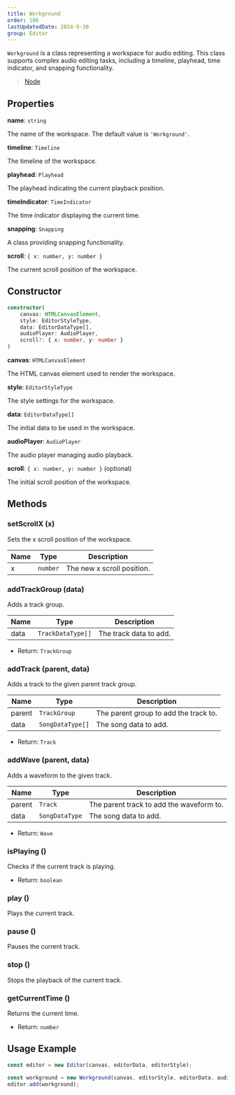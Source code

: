 ```yaml
---
title: Workground
order: 106
lastUpdatedDate: 2024-9-30
group: Editor
---
```


`Workground` is a class representing a workspace for audio editing.
This class supports complex audio editing tasks, including a timeline, playhead, time indicator, and snapping functionality.

> [Node](/docs/renderer/container)

## Properties

**name**: `string`

The name of the workspace. The default value is `'Workground'`.

**timeline**: `Timeline`

The timeline of the workspace.

**playhead**: `Playhead`

The playhead indicating the current playback position.

**timeIndicator**: `TimeIndicator`

The time indicator displaying the current time.

**snapping**: `Snapping`

A class providing snapping functionality.

**scroll**: `{ x: number, y: number }`

The current scroll position of the workspace.

## Constructor

```typescript
constructor(
    canvas: HTMLCanvasElement,
    style: EditorStyleType,
    data: EditorDataType[],
    audioPlayer: AudioPlayer,
    scroll?: { x: number, y: number }
)
```

**canvas**: `HTMLCanvasElement`

The HTML canvas element used to render the workspace.

**style**: `EditorStyleType`

The style settings for the workspace.

**data**: `EditorDataType[]`

The initial data to be used in the workspace.

**audioPlayer**: `AudioPlayer`

The audio player managing audio playback.

**scroll**: `{ x: number, y: number }` (optional)

The initial scroll position of the workspace.

## Methods

### setScrollX (x)

Sets the x scroll position of the workspace.

| Name | Type     | Description                |
| ---- | -------- | -------------------------- |
| x    | `number` | The new x scroll position. |

### addTrackGroup (data)

Adds a track group.

| Name | Type              | Description            |
| ---- | ----------------- | ---------------------- |
| data | `TrackDataType[]` | The track data to add. |

- Return: `TrackGroup`

### addTrack (parent, data)

Adds a track to the given parent track group.

| Name   | Type             | Description                           |
| ------ | ---------------- | ------------------------------------- |
| parent | `TrackGroup`     | The parent group to add the track to. |
| data   | `SongDataType[]` | The song data to add.                 |

- Return: `Track`

### addWave (parent, data)

Adds a waveform to the given track.

| Name   | Type           | Description                              |
| ------ | -------------- | ---------------------------------------- |
| parent | `Track`        | The parent track to add the waveform to. |
| data   | `SongDataType` | The song data to add.                    |

- Return: `Wave`

### isPlaying ()

Checks if the current track is playing.

- Return: `boolean`

### play ()

Plays the current track.

### pause ()

Pauses the current track.

### stop ()

Stops the playback of the current track.

### getCurrentTime ()

Returns the current time.

- Return: `number`

## Usage Example

```typescript
const editor = new Editor(canvas, editorData, editorStyle);

const workground = new Workground(canvas, editorStyle, editorData, audioPlayer);
editor.add(workground);
```
